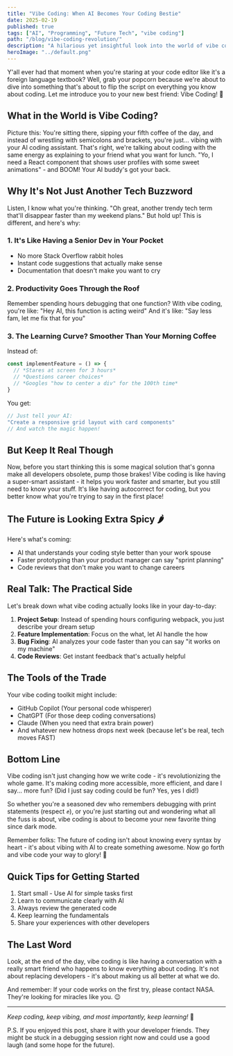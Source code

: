 ```yaml
---
title: "Vibe Coding: When AI Becomes Your Coding Bestie"
date: 2025-02-19
published: true
tags: ["AI", "Programming", "Future Tech", "vibe coding"]
path: "/blog/vibe-coding-revolution/"
description: "A hilarious yet insightful look into the world of vibe coding and how it's changing the game for developers everywhere."
heroImage: "../default.png"
---
```


Y'all ever had that moment when you're staring at your code editor like it's a foreign language textbook? Well, grab your popcorn because we're about to dive into something that's about to flip the script on everything you know about coding. Let me introduce you to your new best friend: Vibe Coding! 🎉

## What in the World is Vibe Coding? 

Picture this: You're sitting there, sipping your fifth coffee of the day, and instead of wrestling with semicolons and brackets, you're just... vibing with your AI coding assistant. That's right, we're talking about coding with the same energy as explaining to your friend what you want for lunch. "Yo, I need a React component that shows user profiles with some sweet animations" - and BOOM! Your AI buddy's got your back.

## Why It's Not Just Another Tech Buzzword

Listen, I know what you're thinking. "Oh great, another trendy tech term that'll disappear faster than my weekend plans." But hold up! This is different, and here's why:

### 1. It's Like Having a Senior Dev in Your Pocket
- No more Stack Overflow rabbit holes
- Instant code suggestions that actually make sense
- Documentation that doesn't make you want to cry

### 2. Productivity Goes Through the Roof
Remember spending hours debugging that one function? With vibe coding, you're like:
"Hey AI, this function is acting weird" 
And it's like:
"Say less fam, let me fix that for you" 

### 3. The Learning Curve? Smoother Than Your Morning Coffee

Instead of:
```javascript
const implementFeature = () => {
  // *Stares at screen for 3 hours*
  // *Questions career choices*
  // *Googles "how to center a div" for the 100th time*
}
```

You get:
```javascript
// Just tell your AI:
"Create a responsive grid layout with card components"
// And watch the magic happen!
```

## But Keep It Real Though

Now, before you start thinking this is some magical solution that's gonna make all developers obsolete, pump those brakes! Vibe coding is like having a super-smart assistant - it helps you work faster and smarter, but you still need to know your stuff. It's like having autocorrect for coding, but you better know what you're trying to say in the first place!

## The Future is Looking Extra Spicy 🌶️

Here's what's coming:
- AI that understands your coding style better than your work spouse
- Faster prototyping than your product manager can say "sprint planning"
- Code reviews that don't make you want to change careers

## Real Talk: The Practical Side

Let's break down what vibe coding actually looks like in your day-to-day:

1. **Project Setup**: Instead of spending hours configuring webpack, you just describe your dream setup
2. **Feature Implementation**: Focus on the what, let AI handle the how
3. **Bug Fixing**: AI analyzes your code faster than you can say "it works on my machine"
4. **Code Reviews**: Get instant feedback that's actually helpful

## The Tools of the Trade

Your vibe coding toolkit might include:
- GitHub Copilot (Your personal code whisperer)
- ChatGPT (For those deep coding conversations)
- Claude (When you need that extra brain power)
- And whatever new hotness drops next week (because let's be real, tech moves FAST)

## Bottom Line

Vibe coding isn't just changing how we write code - it's revolutionizing the whole game. It's making coding more accessible, more efficient, and dare I say... more fun? (Did I just say coding could be fun? Yes, yes I did!)

So whether you're a seasoned dev who remembers debugging with print statements (respect ✊), or you're just starting out and wondering what all the fuss is about, vibe coding is about to become your new favorite thing since dark mode.

Remember folks: The future of coding isn't about knowing every syntax by heart - it's about vibing with AI to create something awesome. Now go forth and vibe code your way to glory! 🚀

## Quick Tips for Getting Started

1. Start small - Use AI for simple tasks first
2. Learn to communicate clearly with AI
3. Always review the generated code
4. Keep learning the fundamentals
5. Share your experiences with other developers

## The Last Word

Look, at the end of the day, vibe coding is like having a conversation with a really smart friend who happens to know everything about coding. It's not about replacing developers - it's about making us all better at what we do.

And remember: If your code works on the first try, please contact NASA. They're looking for miracles like you. 😉

---

*Keep coding, keep vibing, and most importantly, keep learning!* 🎯

P.S. If you enjoyed this post, share it with your developer friends. They might be stuck in a debugging session right now and could use a good laugh (and some hope for the future).
